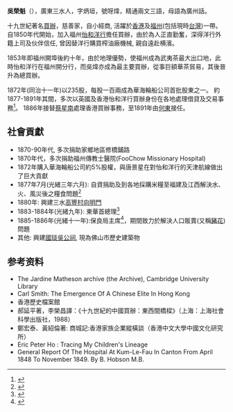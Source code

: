 {{Infobox_Person
| name = 吳榮魁
|image=
|box_width= 
|occupation= 商人、慈善家
| period = 19世紀
|birth_name=吳榮魁
| other_names =吳炳垣，呀煒 (awei)
| Sex = 男
|birth_date= 約1828年
|birth_place= 廣東三水
|death_date= 1897年 (光绪二十三年)
|death_place= 廣東三水
| nationality =
| residence =
| party = 
| religion =
| spouse = 
| relatives =
|education=
| past = 
| work = 
| award =
}}

'''吳榮魁'''（{{bd|1828年||1897年|}}），廣東三水人，字炳垣，號呀煒，精通兩文三語，母語為廣州話。

十九世紀著名[[買辦|買辦]]，慈善家，自小經商, 活躍於[[香港|香港]]及[[福州|福州]](包括現時[[台灣|台灣]])一帶。自1850年代開始，加入福州[[怡和洋行|怡和洋行]]擔任買辦，由於為人正直勤奮，深得洋行外籍上司及伙伴信任, 曾因替洋行購買榨油廠機械, 親自遠赴横濱。

1853年即福州開埠後約十年，由於地理優勢，使福州成為武夷茶最大出口地，此時怡和洋行在福州開分行，而吳煒亦成為最主要買辦，從事巨額華茶貿易，其後晉升為總買辦。

1872年(同治十一年)以235股，每股一百兩成為華海輪船公司首批股東之一。
約1877-1891年其間，多次以英國及香港怡和洋行買辦身份在各地處理借貸及交易事務<ref>{{Cite web |url=http://catalog.digitalarchives.tw/item/00/0c/23/d2.html |title=存档副本 |accessdate=2016-08-29 |archive-date=2016-09-11 |archive-url=https://web.archive.org/web/20160911060629/http://catalog.digitalarchives.tw/item/00/0c/23/d2.html |dead-url=no }}</ref>。
1886年接替[[蔡星南|蔡星南]]處理香港買辦事務，至1891年由[[何東|何東]]接任。

== 社會貢獻 ==
*1870-90年代, 多次捐助家鄉地區修橋鋪路
*1870年代，多次捐助福州傳教士醫院(FooChow Missionary Hospital) 
*1872年購入華海輪船公司約5%股權，與唐景星在對怡和洋行的天津航線做出了巨大貢獻
*1877年7月(光緒三年六月): 自資捐助及到各地採購米糧至福建及江西解決水、火、風災後之糧食問題<ref>{{Cite web |url=http://www.daizhige.org/%E5%8F%B2%E8%97%8F/%E5%BF%97%E5%AD%98%E8%AE%B0%E5%BD%95/%E6%B8%85%E5%AD%A3%E7%94%B3%E6%8A%A5%E5%8F%B0%E6%B9%BE%E7%BA%AA%E4%BA%8B%E8%BE%91%E5%BD%95-68.html |title=存档副本 |accessdate=2020-10-03 |archive-date=2018-09-29 |archive-url=https://web.archive.org/web/20180929092048/http://www.daizhige.org/%E5%8F%B2%E8%97%8F/%E5%BF%97%E5%AD%98%E8%AE%B0%E5%BD%95/%E6%B8%85%E5%AD%A3%E7%94%B3%E6%8A%A5%E5%8F%B0%E6%B9%BE%E7%BA%AA%E4%BA%8B%E8%BE%91%E5%BD%95-68.html |dead-url=no }}</ref>
*1880年: 興建三水[[高豐村向明門|高豐村向明門]]
*1883-1884年(光緒九年): 東華首總理<ref>{{Cite web |url=https://www.tungwah.org.hk/upload/CH/organization/bd/bd1883.pdf |title=存档副本 |accessdate=2016-08-29 |archive-date=2016-09-15 |archive-url=https://web.archive.org/web/20160915125124/http://www.tungwah.org.hk/upload/CH/organization/bd/bd1883.pdf |dead-url=no }}</ref>
*1885-1886年(光緒十一年):保良局主席<ref>{{Cite web |url=http://www.poleungkuk.org.hk/images/stories/userfile/96/Annual_Report_09-10/chairman.pdf |title=存档副本 |access-date=2016-08-29 |archive-url=https://web.archive.org/web/20180926220539/http://www.poleungkuk.org.hk/images/stories/userfile/96/Annual_Report_09-10/chairman.pdf |archive-date=2018-09-26 |dead-url=yes }}</ref>，期間致力於解決人口販賣(又稱[[豬花|豬花]])問題
*其他: 興建[[國琰吳公祠|國琰吳公祠]], 現為佛山市歷史建築物

== 参考资料 ==
{{reflist}}
* The Jardine Matheson archive (the Archive), Cambridge University Library
*  Carl Smith: The Emergence Of A Chinese Elite In Hong Kong 
* 香港歷史檔案館
*郝延平著，李榮昌譯：《十九世紀的中國買辦：東西間橋樑》（上海：上海社會科學出版社，1988）
*鄭宏泰、黃紹倫著: 商城記:香港家族企業縱橫談（香港中文大學中國文化研究所）
*Eric Peter Ho : Tracing My Children's Lineage
*General Report Of The Hospital At Kum-Le-Fau In Canton From April 1848 To November 1849. By B. Hobson M.B.